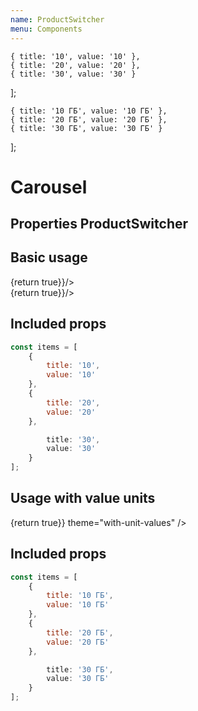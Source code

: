 ```yaml
---
name: ProductSwitcher
menu: Components
---
```




    { title: '10', value: '10' },
    { title: '20', value: '20' },
    { title: '30', value: '30' }
];

    { title: '10 ГБ', value: '10 ГБ' },
    { title: '20 ГБ', value: '20 ГБ' },
    { title: '30 ГБ', value: '30 ГБ' }
];

# Carousel

## Properties ProductSwitcher
<PropsTable of={ProductSwitcher} />

## Basic usage

<Playground wrapper={Wrapper}>
    <ProductSwitcher items={items} onChange={() => {return true}}/>
    <div style={{ width: '300px', margin: '20px 0 0 0' }}>
        <ProductSwitcher items={items} theme="tariff-showcase" onChange={() => {return true}}/>
    </div>
</Playground>

## Included props

``` javascript
const items = [
    {
        title: '10',
        value: '10'
    },
    {
        title: '20',
        value: '20'
    },

        title: '30',
        value: '30'
    }
];
```

## Usage with value units

<Playground wrapper={Wrapper}>
    <ProductSwitcher items={valuedItems} onChange={() => {return true}} theme="with-unit-values" />
</Playground>

## Included props

``` javascript
const items = [
    {
        title: '10 ГБ',
        value: '10 ГБ'
    },
    {
        title: '20 ГБ',
        value: '20 ГБ'
    },

        title: '30 ГБ',
        value: '30 ГБ'
    }
];
```
